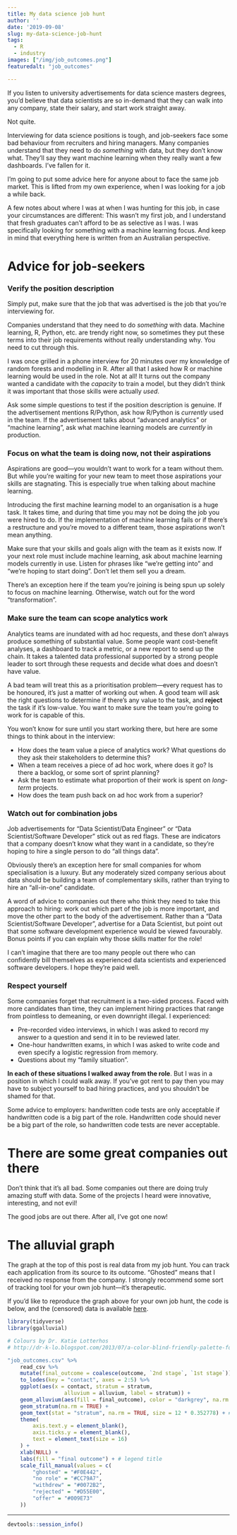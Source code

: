 ```yaml
---
title: My data science job hunt
author: ''
date: '2019-09-08'
slug: my-data-science-job-hunt
tags:
  - R
  - industry
images: ["/img/job_outcomes.png"]
featuredalt: "job_outcomes"

---
```


If you listen to university advertisements for data science masters degrees, you'd believe that data scientists are so in-demand that they can walk into any company, state their salary, and start work straight away.

Not quite.

Interviewing for data science positions is tough, and job-seekers face some bad behaviour from recruiters and hiring managers. Many companies understand that they need to do *something* with data, but they don't know what. They'll say they want machine learning when they really want a few dashboards. I've fallen for it.

I'm going to put some advice here for anyone about to face the same job market. This is lifted from my own experience, when I was looking for a job a while back.

A few notes about where I was at when I was hunting for this job, in case your circumstances are different: This wasn't my first job, and I understand that fresh graduates can't afford to be as selective as I was. I was specifically looking for something with a machine learning focus. And keep in mind that everything here is written from an Australian perspective.

# Advice for job-seekers

### Verify the position description

Simply put, make sure that the job that was advertised is the job that you're interviewing for. 

Companies understand that they need to do *something* with data. Machine learning, R, Python, etc. are trendy right now, so sometimes they put these terms into their job requirements without really understanding why. You need to cut through this.

I was once grilled in a phone interview for 20 minutes over my knowledge of random forests and modelling in R. After all that I asked how R or machine learning would be used in the role. Not at all! It turns out the company wanted a candidate with the *capacity* to train a model, but they didn't think it was important that those skills were actually *used*.

Ask some simple questions to test if the position description is genuine. If the advertisement mentions R/Python, ask how R/Python is *currently* used in the team. If the advertisement talks about "advanced analytics" or "machine learning", ask what machine learning models are *currently* in production.

### Focus on what the team is doing now, not their aspirations

Aspirations are good---you wouldn't want to work for a team without them. But while you're waiting for your new team to meet those aspirations your skills are stagnating. This is especially true when talking about machine learning. 

Introducing the first machine learning model to an organisation is a huge task. It takes time, and during that time you may not be doing the job you were hired to do. If the implementation of machine learning fails or if there's a restructure and you're moved to a different team, those aspirations won't mean anything.

Make sure that your skills and goals align with the team as it exists now. If your next role must include machine learning, ask about machine learning models currently in use. Listen for phrases like "we're getting into" and "we're hoping to start doing". Don't let them sell you a dream.

There's an exception here if the team you're joining is being spun up solely to focus on machine learning. Otherwise, watch out for the word "transformation".

### Make sure the team can scope analytics work

Analytics teams are inundated with ad hoc requests, and these don't always produce something of substantial value. Some people want cost-benefit analyses, a dashboard to track a metric, or a new report to send up the chain. It takes a talented data professional supported by a strong people leader to sort through these requests and decide what does and doesn't have value.

A bad team will treat this as a prioritisation problem---every request has to be honoured, it's just a matter of working out when. A good team will ask the right questions to determine if there's any value to the task, and **reject** the task if it's low-value. You want to make sure the team you're going to work for is capable of this.

You won't know for sure until you start working there, but here are some things to think about in the interview:

* How does the team value a piece of analytics work? What questions do they ask their stakeholders to determine this?
* When a team receives a piece of ad hoc work, where does it go? Is there a backlog, or some sort of sprint planning?
* Ask the team to estimate what proportion of their work is spent on *long-term* projects.
* How does the team push back on ad hoc work from a superior?

### Watch out for combination jobs

Job advertisements for "Data Scientist/Data Engineer" or "Data Scientist/Software Developer" stick out as red flags. These are indicators that a company doesn't know what they want in a candidate, so they're hoping to hire a single person to do "all things data".

Obviously there's an exception here for small companies for whom specialisation is a luxury. But any moderately sized company serious about data should be building a team of complementary skills, rather than trying to hire an "all-in-one" candidate.

A word of advice to companies out there who think they need to take this approach to hiring: work out which part of the job is more important, and move the other part to the body of the advertisement. Rather than a "Data Scientist/Software Developer", advertise for a Data Scientist, but point out that some software development experience would be viewed favourably. Bonus points if you can explain why those skills matter for the role!

I can't imagine that there are too many people out there who can confidently bill themselves as experienced data scientists and experienced software developers. I hope they're paid well.

### Respect yourself

Some companies forget that recruitment is a two-sided process. Faced with more candidates than time, they can implement hiring practices that range from pointless to demeaning, or even downright illegal. I experienced:

* Pre-recorded video interviews, in which I was asked to record my answer to a question and send it in to be reviewed later.
* One-hour handwritten exams, in which I was asked to write code and even specify a logistic regression from memory.
* Questions about my "family situation". 

**In each of these situations I walked away from the role**. But I was in a position in which I could walk away. If you've got rent to pay then you may have to subject yourself to bad hiring practices, and you shouldn't be shamed for that.

Some advice to employers: handwritten code tests are only acceptable if handwritten code is a big part of the role. Handwritten code should never be a big part of the role, so handwritten code tests are never acceptable.

# There are some great companies out there

Don't think that it's all bad. Some companies out there are doing truly amazing stuff with data. Some of the projects I heard were innovative, interesting, and not evil!

The good jobs are out there. After all, I've got one now!

# The alluvial graph

The graph at the top of this post is real data from my job hunt. You can track each application from its source to its outcome. "Ghosted" means that I received no response from the company. I strongly recommend some sort of tracking tool for your own job hunt---it's therapeutic.

If you'd like to reproduce the graph above for your own job hunt, the code is below, and the (censored) data is available [here](/data/job_outcomes.csv).

```r
library(tidyverse)
library(ggalluvial)

# Colours by Dr. Katie Lotterhos
# http://dr-k-lo.blogspot.com/2013/07/a-color-blind-friendly-palette-for-r.html

"job_outcomes.csv" %>% 
    read_csv %>%
    mutate(final_outcome = coalesce(outcome, `2nd stage`, `1st stage`)) %>% 
    to_lodes(key = "contact", axes = 2:5) %>% 
    ggplot(aes(x = contact, stratum = stratum,
                  alluvium = alluvium, label = stratum)) + 
    geom_alluvium(aes(fill = final_outcome), color = "darkgrey", na.rm = TRUE) +
    geom_stratum(na.rm = TRUE) +
    geom_text(stat = "stratum", na.rm = TRUE, size = 12 * 0.352778) + # convert pt to mm
    theme(
        axis.text.y = element_blank(),
        axis.ticks.y = element_blank(),
        text = element_text(size = 16)
    ) +
    xlab(NULL) +
    labs(fill = "final outcome") + # legend title 
    scale_fill_manual(values = c(
        "ghosted" = "#F0E442",
        "no role" = "#CC79A7",
        "withdrew" = "#0072B2",
        "rejected" = "#D55E00",
        "offer" = "#009E73"
    )) 
```

***
```r
devtools::session_info()
```